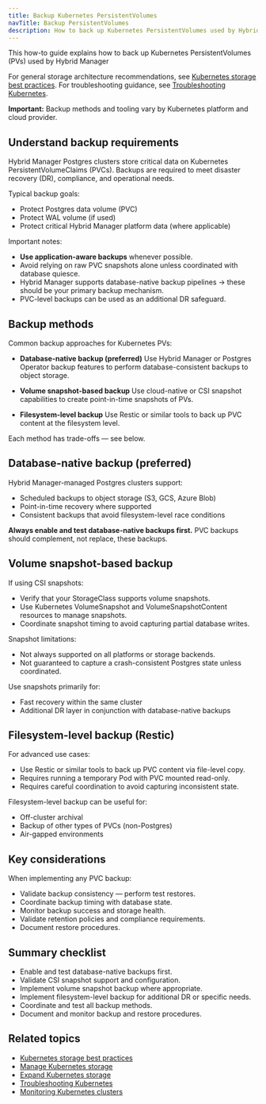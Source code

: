 ```yaml
---
title: Backup Kubernetes PersistentVolumes
navTitle: Backup PersistentVolumes
description: How to back up Kubernetes PersistentVolumes used by Hybrid Manager
---
```


This how-to guide explains how to back up Kubernetes PersistentVolumes (PVs) used by Hybrid Manager

For general storage architecture recommendations, see [Kubernetes storage best practices](/portal/kubernetes/learn/explained/hybrid-manager/k8s-storage-best-practices).
For troubleshooting guidance, see [Troubleshooting Kubernetes](./troubleshooting-on-kubernetes).

**Important:** Backup methods and tooling vary by Kubernetes platform and cloud provider.


## Understand backup requirements

Hybrid Manager Postgres clusters store critical data on Kubernetes PersistentVolumeClaims (PVCs).
Backups are required to meet disaster recovery (DR), compliance, and operational needs.

Typical backup goals:

- Protect Postgres data volume (PVC)
- Protect WAL volume (if used)
- Protect critical Hybrid Manager platform data (where applicable)

Important notes:

- **Use application-aware backups** whenever possible.
- Avoid relying on raw PVC snapshots alone unless coordinated with database quiesce.
- Hybrid Manager supports database-native backup pipelines → these should be your primary backup mechanism.
- PVC-level backups can be used as an additional DR safeguard.

## Backup methods

Common backup approaches for Kubernetes PVs:

- **Database-native backup (preferred)**
Use Hybrid Manager or Postgres Operator backup features to perform database-consistent backups to object storage.

- **Volume snapshot-based backup**
Use cloud-native or CSI snapshot capabilities to create point-in-time snapshots of PVs.

- **Filesystem-level backup**
Use Restic or similar tools to back up PVC content at the filesystem level.

Each method has trade-offs — see below.

## Database-native backup (preferred)

Hybrid Manager-managed Postgres clusters support:

- Scheduled backups to object storage (S3, GCS, Azure Blob)
- Point-in-time recovery where supported
- Consistent backups that avoid filesystem-level race conditions

**Always enable and test database-native backups first.**
PVC backups should complement, not replace, these backups.

## Volume snapshot-based backup

If using CSI snapshots:

- Verify that your StorageClass supports volume snapshots.
- Use Kubernetes VolumeSnapshot and VolumeSnapshotContent resources to manage snapshots.
- Coordinate snapshot timing to avoid capturing partial database writes.

Snapshot limitations:

- Not always supported on all platforms or storage backends.
- Not guaranteed to capture a crash-consistent Postgres state unless coordinated.

Use snapshots primarily for:

- Fast recovery within the same cluster
- Additional DR layer in conjunction with database-native backups

## Filesystem-level backup (Restic)

For advanced use cases:

- Use Restic or similar tools to back up PVC content via file-level copy.
- Requires running a temporary Pod with PVC mounted read-only.
- Requires careful coordination to avoid capturing inconsistent state.

Filesystem-level backup can be useful for:

- Off-cluster archival
- Backup of other types of PVCs (non-Postgres)
- Air-gapped environments

## Key considerations

When implementing any PVC backup:

- Validate backup consistency — perform test restores.
- Coordinate backup timing with database state.
- Monitor backup success and storage health.
- Validate retention policies and compliance requirements.
- Document restore procedures.

## Summary checklist

- Enable and test database-native backups first.
- Validate CSI snapshot support and configuration.
- Implement volume snapshot backup where appropriate.
- Implement filesystem-level backup for additional DR or specific needs.
- Coordinate and test all backup methods.
- Document and monitor backup and restore procedures.

## Related topics

- [Kubernetes storage best practices](/portal/kubernetes/learn/explained/hybrid-manager/k8s-storage-best-practices)
- [Manage Kubernetes storage](./manage-kubernetes-storage)
- [Expand Kubernetes storage](./expand-kubernetes-storage)
- [Troubleshooting Kubernetes](./troubleshooting-on-kubernetes)
- [Monitoring Kubernetes clusters](./monitor-kubernetes-cluster)
